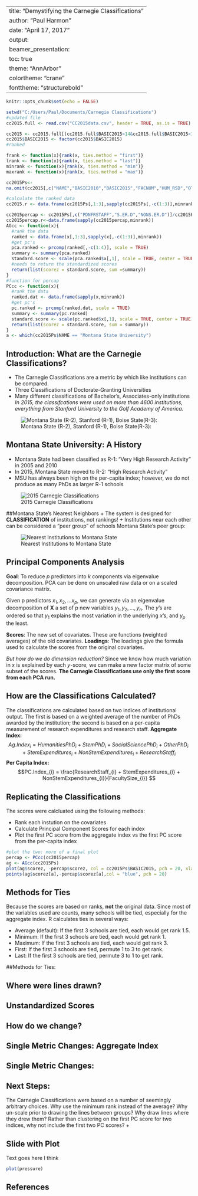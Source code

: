 ---
title: "Demystifying the Carnegie Classifications"
author: "Paul Harmon"
date: "April 17, 2017"
output:
  beamer_presentation: 
    toc: true
    theme: "AnnArbor"
    colortheme: "crane"
    fonttheme: "structurebold"
  ---

```r
knitr::opts_chunk$set(echo = FALSE)
```

```r
setwd("C:/Users/Paul/Documents/Carnegie Classifications")
#updated file
cc2015.full <- read.csv("CC2015data.csv", header = TRUE, as.is = TRUE)

cc2015 <- cc2015.full[(cc2015.full$BASIC2015>14&cc2015.full$BASIC2015<18),]
cc2015$BASIC2015 <- factor(cc2015$BASIC2015)
#ranked

frank <- function(x){rank(x, ties.method = "first")}
lrank <- function(x){rank(x, ties.method = "last")}
minrank <- function(x){rank(x, ties.method = "min")}
maxrank <- function(x){rank(x, ties.method = "max")}

cc2015Ps<-
na.omit(cc2015[,c("NAME","BASIC2010","BASIC2015","FACNUM","HUM_RSD","OTHER_RSD","SOCSC_RSD","STEM_RSD","PDNFRSTAFF","S.ER.D","NONS.ER.D")])

#calculate the ranked data
cc2015.r <- data.frame(cc2015Ps[,1:3],sapply(cc2015Ps[,-c(1:3)],minrank)) 

cc2015percap <- cc2015Ps[,c("PDNFRSTAFF","S.ER.D","NONS.ER.D")]/cc2015Ps$FACNUM
cc2015percap.r<-data.frame(sapply(cc2015percap,minrank))
AGcc <- function(x){
  #rank the data
  ranked <- data.frame(x[,1:3],sapply(x[,-c(1:3)],minrank)) 
  #get pc's
  pca.ranked <- prcomp(ranked[,-c(1:4)], scale = TRUE)
  summary <- summary(pca.ranked)
  standard.score <- scale(pca.ranked$x[,1], scale = TRUE, center = TRUE)
  #needs to return the standardized scores
  return(list(scorez = standard.score, sum =summary))
}
#function for percap
PCcc <- function(x){
  #rank the data
  ranked.dat <- data.frame(sapply(x,minrank)) 
  #get pc's
  pc.ranked <- prcomp(ranked.dat, scale = TRUE)
  summary <- summary(pc.ranked)
  standard.score <- scale(pc.ranked$x[,1], scale = TRUE, center = TRUE)
  return(list(scorez = standard.score, sum = summary))
}
a <- which(cc2015Ps$NAME == "Montana State University")
```


## Introduction: What are the Carnegie Classifications?
+ The Carnegie Classifications are a metric by which like institutions can be compared. 
+ Three Classifications of Doctorate-Granting Universities
+ Many different classifications of Bachelor's, Associates-only institutions
_In 2015, the classifcations were used on more than 4600 institutions, everything from Stanford University to the Golf Academy of America._ 


![Montana State (R-2), Stanford (R-1), Boise State(R-3): ](C:\Users\Paul\Documents\Carnegie Classifications\Colleges.png)

## Montana State University: A History
+ Montana State had been classified as R-1: "Very High Research Activity" in 2005 and 2010
+ In 2015, Montana State moved to R-2: "High Research Activity"
+ MSU has always been high on the per-capita index; however, we do not produce as many PhDs as larger R-1 schools

![2015 Carnegie Classifications](C:\Users\Paul\Documents\CArnegie Classifications\2015 Carnegie Classifications.jpeg)



##Montana State's Nearest Neighbors
+ The system is designed for __CLASSIFICATION__ of institutions, not rankings!
+ Institutions near each other can be considered a "peer group" of schools
Montana State's peer group:

![Nearest Institutions to Montana State](C:\Users\Paul\Documents\CArnegie Classifications\Nearest Neighbors.jpeg)

## Principal Components Analysis
__Goal__: To reduce _p_ predictors into _k_ components via eigenvalue decomposition.
PCA can be done on unscaled raw data or on a scaled covariance matrix.

Given p predictors $x_1, x_2,...x_p$, we can generate via an eigenvalue decomposition of __X__ a set of p new variables $y_1,y_2,...,y_n$. The $y$'s are ordered so that $y_1$ explains the most variation in the underlying $x$'s, and $y_p$ the least. 

__Scores__: The new set of covariates. These are functions (weighted averages) of the old covariates. 
__Loadings__: The loadings give the formula used to calculate the scores from the original covariates. 

_But how do we do dimension reduction?_ Since we know how much variation in $x$ is explained by each $y$-score, we can make a new factor matrix of some subset of the scores. 
__The Carnegie Classifications use only the first score from each PCA run.__ 



## How are the Classifications Calculated?
The classifications are calculated based on two indices of institutional output. The first is based on a weighted average of the number of PhDs awarded by the institution; the second is based on a per-capita measurement of research expenditures and research staff. 
__Aggregate Index:__
$$Ag.Index_{i}  = HumanitiesPhD_{i} + StemPhD_{i} + SocialSciencePhD_{i} + OtherPhD_{i}  + StemExpenditures_{i} + NonStemExpenditures_{i} + ResearchStaff_{i} $$ 
__Per Capita Index:__ 
$$PC.Index_{i} = \frac{ResearchStaff_{i} + StemExpenditures_{i} + NonStemExpenditures_{i}}{FacultySize_{i}} $$ 




## Replicating the Classifications
The scores were calcluated using the following methods:
<div class="columns-2">
  - Rank each instution on the covariates
  - Calculate Principal Component Scores for each index
  - Plot the first PC score from the aggregate index vs the first PC score from the per-capita index
</div>
```r
#plot the two: more of a final plot
percap <- PCcc(cc2015percap)
ag <- AGcc(cc2015Ps)
plot(ag$scorez, -percap$scorez, col = cc2015Ps$BASIC2015, pch = 20, xlab = "Aggregate Index", ylab = "Per Capita Index", main = "Scaled Scores")
points(ag$scorez[a],-percap$scorez[a],col = "blue", pch = 20)

```



## Methods for Ties
Because the scores are based on ranks, __not__ the original data. Since most of the variables used are counts, many schools will be tied, especially for the aggregate index. R calculates ties in several ways:
<div class="columns-2">
- Average (default): If the first 3 schools are tied, each would get rank 1.5. 
- Minimum: If the first 3 schools are tied, each would get rank 1.
- Maximum: If the first 3 schools are tied, each would get rank 3.
- First: If the first 3 schools are tied, permute 1 to 3 to get rank. 
- Last: If the first 3 schools are tied, permute 3 to 1 to get rank. 
</div>

##Methods for Ties:



## Where were lines drawn?

## Unstandardized Scores

## How do we change?

## Single Metric Changes: Aggregate Index

## Single Metric Changes: 

## Next Steps: 
The Carnegie Classifications were based on a number of seemingly arbitrary choices. Why use the minimum rank instead of the average? Why un-scale prior to drawing the lines between groups? Why draw lines where they drew them?
Rather than clustering on the first PC score for two indices, why not include the first two PC scores?
+





## Slide with Plot
Text goes here I think
```r
plot(pressure)
```


## References 
